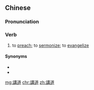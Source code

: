 {{also|讲道}}
==Chinese==
{{zh-forms|s=讲道}}

===Pronunciation===
{{zh-pron
|m=jiǎngdào
|c=gong2 dou6
|h=pfs=kóng-tho
|mn=káng-tō
|cat=v
}}

===Verb===
{{zh-verb}}

# to [[preach]]; to [[sermonize]]; to [[evangelize]]

====Synonyms====
* {{zh-l|布道}}
* {{zh-l|說教}}

[[mg:講道]]
[[chr:講道]]
[[zh:講道]]
